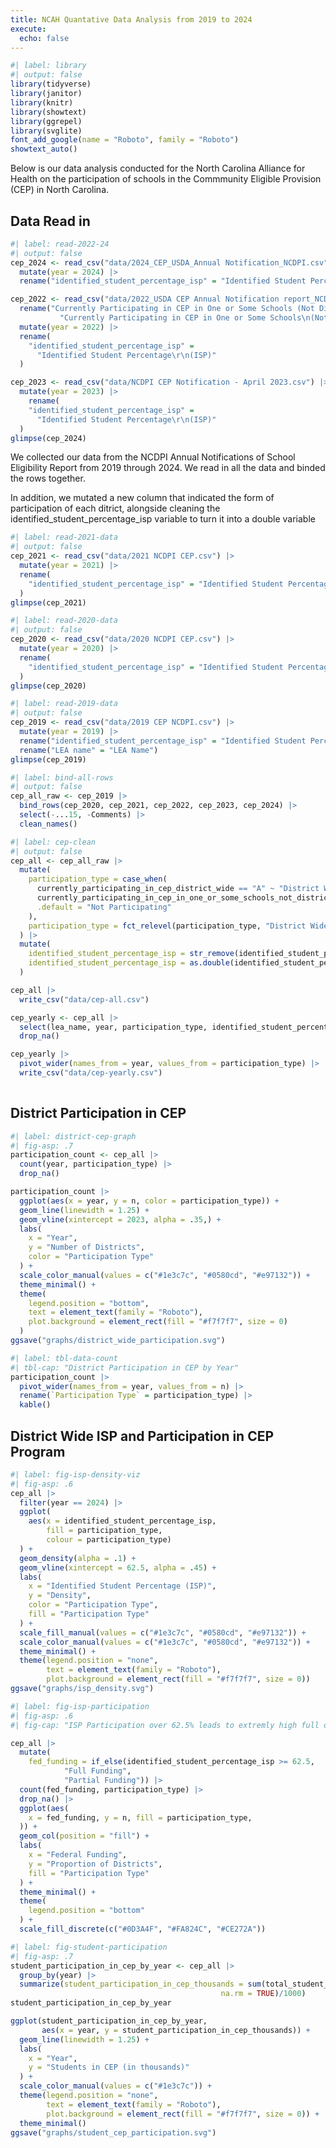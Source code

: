 ```yaml
---
title: NCAH Quantative Data Analysis from 2019 to 2024
execute: 
  echo: false
---
```


```r
#| label: library
#| output: false
library(tidyverse)
library(janitor)
library(knitr)
library(showtext)
library(ggrepel)
library(svglite)
font_add_google(name = "Roboto", family = "Roboto")
showtext_auto()
```
Below is our data analysis conducted for the North Carolina Alliance for Health on the participation of schools in the Commmunity Eligible Provision (CEP) in North Carolina.

## Data Read in

```r
#| label: read-2022-24
#| output: false
cep_2024 <- read_csv("data/2024_CEP_USDA_Annual Notification_NCDPI.csv") |> 
  mutate(year = 2024) |> 
  rename("identified_student_percentage_isp" = "Identified Student Percentage (ISP)")

cep_2022 <- read_csv("data/2022_USDA CEP Annual Notification report_NCDPI.csv") |> 
  rename("Currently Participating in CEP in One or Some Schools (Not District-wide)" = 
           "Currently Participating in CEP in One or Some Schools\n(Not District-wide)") |> 
  mutate(year = 2022) |> 
  rename(
    "identified_student_percentage_isp" = 
      "Identified Student Percentage\r\n(ISP)"
  )

cep_2023 <- read_csv("data/NCDPI CEP Notification - April 2023.csv") |> 
  mutate(year = 2023) |> 
    rename(
    "identified_student_percentage_isp" = 
      "Identified Student Percentage\r\n(ISP)"
  )
glimpse(cep_2024)
```

We collected our data from the NCDPI Annual Notifications of School Eligibility Report from 2019 through 2024. We read in all the data and binded the rows together.

In addition, we mutated a new column that indicated the form of participation of each ditrict, alongside cleaning the identified_student_percentage_isp variable to turn it into a double variable

```r
#| label: read-2021-data
#| output: false
cep_2021 <- read_csv("data/2021 NCDPI CEP.csv") |> 
  mutate(year = 2021) |> 
  rename(
    "identified_student_percentage_isp" = "Identified Student Percentage\r\n(ISP)"
  )
glimpse(cep_2021)
```

```r
#| label: read-2020-data
#| output: false
cep_2020 <- read_csv("data/2020 NCDPI CEP.csv") |> 
  mutate(year = 2020) |> 
  rename(
    "identified_student_percentage_isp" = "Identified Student Percentage\r\n(ISP)"
  )
glimpse(cep_2020)
```

```r
#| label: read-2019-data
#| output: false
cep_2019 <- read_csv("data/2019 CEP NCDPI.csv") |> 
  mutate(year = 2019) |> 
  rename("identified_student_percentage_isp" = "Identified Student Percentage (ISP)") |> 
  rename("LEA name" = "LEA Name")
glimpse(cep_2019)
```

```r
#| label: bind-all-rows
#| output: false
cep_all_raw <- cep_2019 |> 
  bind_rows(cep_2020, cep_2021, cep_2022, cep_2023, cep_2024) |> 
  select(-...15, -Comments) |> 
  clean_names()
```

```r
#| label: cep-clean
#| output: false
cep_all <- cep_all_raw |>   
  mutate(
    participation_type = case_when(
      currently_participating_in_cep_district_wide == "A" ~ "District Wide",
      currently_participating_in_cep_in_one_or_some_schools_not_district_wide == "S" ~ "Some Schools",
      .default = "Not Participating"
    ),
    participation_type = fct_relevel(participation_type, "District Wide", "Some Schools", "Not Participating")
  ) |> 
  mutate(
    identified_student_percentage_isp = str_remove(identified_student_percentage_isp, "[%]"),
    identified_student_percentage_isp = as.double(identified_student_percentage_isp)
  )

cep_all |> 
  write_csv("data/cep-all.csv")

cep_yearly <- cep_all |> 
  select(lea_name, year, participation_type, identified_student_percentage_isp) |> 
  drop_na()

cep_yearly |> 
  pivot_wider(names_from = year, values_from = participation_type) |> 
  write_csv("data/cep-yearly.csv")
  
```

## District Participation in CEP

```r
#| label: district-cep-graph
#| fig-asp: .7
participation_count <- cep_all |> 
  count(year, participation_type) |> 
  drop_na()

participation_count |> 
  ggplot(aes(x = year, y = n, color = participation_type)) +
  geom_line(linewidth = 1.25) +
  geom_vline(xintercept = 2023, alpha = .35,) +
  labs(
    x = "Year",
    y = "Number of Districts",
    color = "Participation Type"
  ) +
  scale_color_manual(values = c("#1e3c7c", "#0580cd", "#e97132")) +
  theme_minimal() +
  theme(
    legend.position = "bottom",
    text = element_text(family = "Roboto"),
    plot.background = element_rect(fill = "#f7f7f7", size = 0)
  )
ggsave("graphs/district_wide_participation.svg")
```

```r
#| label: tbl-data-count
#| tbl-cap: "District Participation in CEP by Year"
participation_count |> 
  pivot_wider(names_from = year, values_from = n) |> 
  rename(`Participation Type` = participation_type) |> 
  kable()
```

## District Wide ISP and Participation in CEP Program

```r
#| label: fig-isp-density-viz
#| fig-asp: .6
cep_all |> 
  filter(year == 2024) |> 
  ggplot(
    aes(x = identified_student_percentage_isp, 
        fill = participation_type,
        colour = participation_type)
  ) +
  geom_density(alpha = .1) +
  geom_vline(xintercept = 62.5, alpha = .45) +
  labs(
    x = "Identified Student Percentage (ISP)",
    y = "Density",
    color = "Participation Type",
    fill = "Participation Type"
  ) +
  scale_fill_manual(values = c("#1e3c7c", "#0580cd", "#e97132")) +
  scale_color_manual(values = c("#1e3c7c", "#0580cd", "#e97132")) +
  theme_minimal() +
  theme(legend.position = "none",
        text = element_text(family = "Roboto"),
        plot.background = element_rect(fill = "#f7f7f7", size = 0))
ggsave("graphs/isp_density.svg")
```

```r
#| label: fig-isp-participation
#| fig-asp: .6
#| fig-cap: "ISP Participation over 62.5% leads to extremly high full district participation in the Community Eligable Provision"

cep_all |> 
  mutate(
    fed_funding = if_else(identified_student_percentage_isp >= 62.5,
            "Full Funding",
            "Partial Funding")) |> 
  count(fed_funding, participation_type) |> 
  drop_na() |> 
  ggplot(aes(
    x = fed_funding, y = n, fill = participation_type, 
  )) +
  geom_col(position = "fill") +
  labs(
    x = "Federal Funding",
    y = "Proportion of Districts",
    fill = "Participation Type"
  ) +
  theme_minimal() +
  theme(
    legend.position = "bottom"
  ) +
  scale_fill_discrete(c("#0D3A4F", "#FA824C", "#CE272A"))
```

```r
#| label: fig-student-participation
#| fig-asp: .7
student_participation_in_cep_by_year <- cep_all |> 
  group_by(year) |> 
  summarize(student_participation_in_cep_thousands = sum(total_student_enrollment_at_cep_schools, 
                                               na.rm = TRUE)/1000)
student_participation_in_cep_by_year

ggplot(student_participation_in_cep_by_year,
       aes(x = year, y = student_participation_in_cep_thousands)) +
  geom_line(linewidth = 1.25) +
  labs(
    x = "Year",
    y = "Students in CEP (in thousands)"
  ) +
  scale_color_manual(values = c("#1e3c7c")) +
  theme(legend.position = "none",
        text = element_text(family = "Roboto"),
        plot.background = element_rect(fill = "#f7f7f7", size = 0)) +
  theme_minimal()
ggsave("graphs/student_cep_participation.svg")
```

